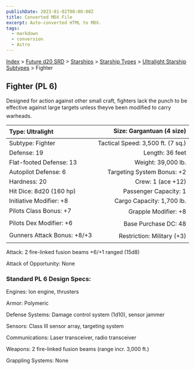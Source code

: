 ```yaml
---
publishDate: 2023-01-02T00:00:00Z
title: Converted MDX File
excerpt: Auto-converted HTML to MDX.
tags:
  - markdown
  - conversion
  - Astro
---
```


[Index](-index) > [Future d20 SRD](future-d20-srd-index) > [Starships](future-d20-srd-starships-index) > [Starship Types](future-d20-srd-starships-starship-types-index) > [Ultralight Starship Subtypes](future-d20-srd-starships-starship-types-ultralight-starship-subtypes-index) > Fighter

## Fighter (PL 6)

Designed for action against other small craft, fighters lack the punch to be effective against large targets unless theyve been modified to carry warheads.

| Type: Ultralight            |         Size: Gargantuan (4 size) |
| :-------------------------- | --------------------------------: |
| Subtype: Fighter            | Tactical Speed: 3,500 ft. (7 sq.) |
| Defense: 19                 |                   Length: 36 feet |
| Flat-footed Defense: 13     |                Weight: 39,000 lb. |
| Autopilot Defense: 6        |        Targeting System Bonus: +2 |
| Hardness: 20                |                 Crew: 1 (ace +12) |
| Hit Dice: 8d20 (160 hp)     |             Passenger Capacity: 1 |
| Initiative Modifier: +8     |         Cargo Capacity: 1,700 lb. |
| Pilots Class Bonus: +7      |              Grapple Modifier: +8 |
| Pilots Dex Modifier: +6     |              Base Purchase DC: 48 |
| Gunners Attack Bonus: +8/+3 |        Restriction: Military (+3) |

Attack: 2 fire-linked fusion beams +6/+1 ranged (15d8)

Attack of Opportunity: None

### Standard PL 6 Design Specs:

Engines: Ion engine, thrusters

Armor: Polymeric

Defense Systems: Damage control system (1d10), sensor jammer

Sensors: Class III sensor array, targeting system

Communications: Laser transceiver, radio transceiver

Weapons: 2 fire-linked fusion beams (range incr. 3,000 ft.)

Grappling Systems: None
